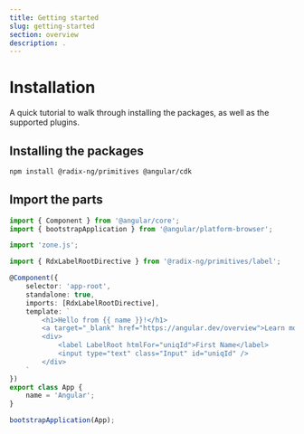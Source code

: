 ```yaml
---
title: Getting started
slug: getting-started
section: overview
description: .
---
```


# Installation

A quick tutorial to walk through installing the packages, as well as the supported plugins.

## Installing the packages

```bash
npm install @radix-ng/primitives @angular/cdk
```

## Import the parts

```typescript
import { Component } from '@angular/core';
import { bootstrapApplication } from '@angular/platform-browser';

import 'zone.js';

import { RdxLabelRootDirective } from '@radix-ng/primitives/label';

@Component({
    selector: 'app-root',
    standalone: true,
    imports: [RdxLabelRootDirective],
    template: `
        <h1>Hello from {{ name }}!</h1>
        <a target="_blank" href="https://angular.dev/overview">Learn more about Angular</a>
        <div>
            <label LabelRoot htmlFor="uniqId">First Name</label>
            <input type="text" class="Input" id="uniqId" />
        </div>
    `
})
export class App {
    name = 'Angular';
}

bootstrapApplication(App);
```
